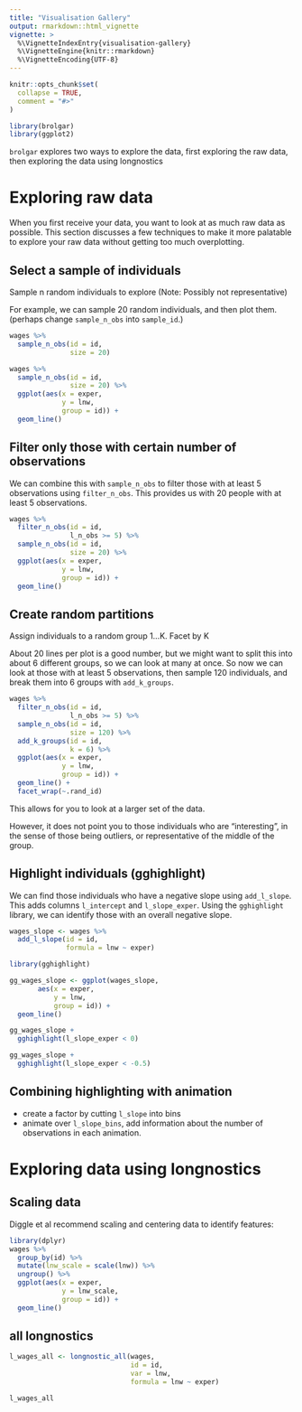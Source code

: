 ```yaml
---
title: "Visualisation Gallery"
output: rmarkdown::html_vignette
vignette: >
  %\VignetteIndexEntry{visualisation-gallery}
  %\VignetteEngine{knitr::rmarkdown}
  %\VignetteEncoding{UTF-8}
---
```


```r
knitr::opts_chunk$set(
  collapse = TRUE,
  comment = "#>"
)
```

```r
library(brolgar)
library(ggplot2)
```

`brolgar` explores two ways to explore the data, first exploring the raw data, then exploring the data using longnostics

# Exploring raw data

When you first receive your data, you want to look at as much raw data as possible. This section discusses a few techniques to make it more palatable to explore your raw data without getting too much overplotting.


## Select a sample of individuals

Sample n random individuals to explore
(Note: Possibly not representative)

For example, we can sample 20 random individuals, and then plot them. (perhaps change `sample_n_obs` into `sample_id`.)

```r

wages %>%
  sample_n_obs(id = id,
               size = 20)

wages %>%
  sample_n_obs(id = id,
               size = 20) %>%
  ggplot(aes(x = exper,
             y = lnw,
             group = id)) + 
  geom_line()


```

## Filter only those with certain number of observations

We can combine this with `sample_n_obs` to filter those with at least 5 observations using `filter_n_obs`. This provides us with 20 people with at least 5 observations.

```r
wages %>%
  filter_n_obs(id = id,
               l_n_obs >= 5) %>%
  sample_n_obs(id = id,
               size = 20) %>%
  ggplot(aes(x = exper,
             y = lnw,
             group = id)) + 
  geom_line()
```

## Create random partitions

Assign individuals to a random group 1...K.
Facet by K

About 20 lines per plot is a good number, but we might want to split this into about 6 different groups, so we can look at many at once. So now we can look at those with at least 5 observations, then sample 120 individuals, and break them into 6 groups with `add_k_groups`.

```r

wages %>%
  filter_n_obs(id = id,
               l_n_obs >= 5) %>%
  sample_n_obs(id = id,
               size = 120) %>%
  add_k_groups(id = id,
               k = 6) %>%
  ggplot(aes(x = exper,
             y = lnw,
             group = id)) + 
  geom_line() + 
  facet_wrap(~.rand_id)

```

This allows for you to look at a larger set of the data.

However, it does not point you to those individuals who are "interesting", in the sense of those being outliers, or representative of the middle of the group.

## Highlight individuals (gghighlight)

We can find those individuals who have a negative slope using `add_l_slope`.
This adds columns `l_intercept` and `l_slope_exper`. Using the `gghighlight` library, we can identify those with an overall negative slope.

```r

wages_slope <- wages %>%
  add_l_slope(id = id,
              formula = lnw ~ exper)

library(gghighlight)

gg_wages_slope <- ggplot(wages_slope,
       aes(x = exper,
           y = lnw,
           group = id)) + 
  geom_line() 

gg_wages_slope + 
  gghighlight(l_slope_exper < 0)

gg_wages_slope + 
  gghighlight(l_slope_exper < -0.5)

```

## Combining highlighting with animation

* create a factor by cutting `l_slope` into bins
* animate over `l_slope_bins`, add information about the number of observations in each animation.

# Exploring data using longnostics

## Scaling data

Diggle et al recommend scaling and centering data to identify features:

```r
library(dplyr)
wages %>%
  group_by(id) %>%
  mutate(lnw_scale = scale(lnw)) %>%
  ungroup() %>%
  ggplot(aes(x = exper,
             y = lnw_scale,
             group = id)) + 
  geom_line()

```



## all longnostics

```r
l_wages_all <- longnostic_all(wages,
                              id = id,
                              var = lnw,
                              formula = lnw ~ exper)

l_wages_all
  
```